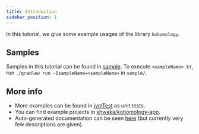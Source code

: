 ```yaml
---
title: Introduction
sidebar_position: 1
---
```


In this tutorial, we give some example usages of the library `kohomology`.

## Samples
Samples in this tutorial can be found in [sample](https://github.com/shwaka/kohomology/tree/main/sample/src/main/kotlin/).
To execute `<sampleName>.kt`, run `./gradlew run -DsampleName=<sampleName>` in `sample/`.

## More info
- More examples can be found in [jvmTest](https://github.com/shwaka/kohomology/tree/main/kohomology/src/jvmTest/kotlin/com/github/shwaka/kohomology) as unit tests.
- You can find example projects in [shwaka/kohomology-app](https://github.com/shwaka/kohomology-app).
- Auto-generated documentation can be seen [here](https://shwaka.github.io/kohomology/dokka/index.html) (but currently very few descriptions are given).
